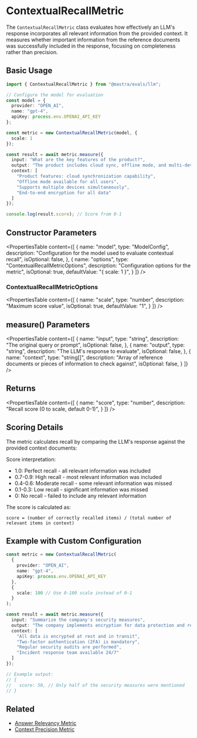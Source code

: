 # ContextualRecallMetric

The `ContextualRecallMetric` class evaluates how effectively an LLM's response incorporates all relevant information from the provided context. It measures whether important information from the reference documents was successfully included in the response, focusing on completeness rather than precision.

## Basic Usage

```typescript
import { ContextualRecallMetric } from "@mastra/evals/llm";

// Configure the model for evaluation
const model = {
  provider: "OPEN_AI",
  name: "gpt-4",
  apiKey: process.env.OPENAI_API_KEY
};

const metric = new ContextualRecallMetric(model, {
  scale: 1
});

const result = await metric.measure({
  input: "What are the key features of the product?",
  output: "The product includes cloud sync, offline mode, and multi-device support.",
  context: [
    "Product features: cloud synchronization capability",
    "Offline mode available for all users",
    "Supports multiple devices simultaneously",
    "End-to-end encryption for all data"
  ]
});

console.log(result.score); // Score from 0-1
```

## Constructor Parameters

<PropertiesTable
  content={[
    {
      name: "model",
      type: "ModelConfig",
      description: "Configuration for the model used to evaluate contextual recall",
      isOptional: false,
    },
    {
      name: "options",
      type: "ContextualRecallMetricOptions",
      description: "Configuration options for the metric",
      isOptional: true,
      defaultValue: "{ scale: 1 }",
    }
  ]}
/>

### ContextualRecallMetricOptions

<PropertiesTable
  content={[
    {
      name: "scale",
      type: "number",
      description: "Maximum score value",
      isOptional: true,
      defaultValue: "1",
    }
  ]}
/>

## measure() Parameters

<PropertiesTable
  content={[
    {
      name: "input",
      type: "string",
      description: "The original query or prompt",
      isOptional: false,
    },
    {
      name: "output",
      type: "string",
      description: "The LLM's response to evaluate",
      isOptional: false,
    },
    {
      name: "context",
      type: "string[]",
      description: "Array of reference documents or pieces of information to check against",
      isOptional: false,
    }
  ]}
/>

## Returns

<PropertiesTable
  content={[
    {
      name: "score",
      type: "number",
      description: "Recall score (0 to scale, default 0-1)",
    }
  ]}
/>

## Scoring Details

The metric calculates recall by comparing the LLM's response against the provided context documents:

Score interpretation:
- 1.0: Perfect recall - all relevant information was included
- 0.7-0.9: High recall - most relevant information was included
- 0.4-0.6: Moderate recall - some relevant information was missed
- 0.1-0.3: Low recall - significant information was missed
- 0: No recall - failed to include any relevant information

The score is calculated as:
```
score = (number of correctly recalled items) / (total number of relevant items in context)
```

## Example with Custom Configuration

```typescript
const metric = new ContextualRecallMetric(
  {
    provider: "OPEN_AI",
    name: "gpt-4",
    apiKey: process.env.OPENAI_API_KEY
  },
  {
    scale: 100 // Use 0-100 scale instead of 0-1
  }
);

const result = await metric.measure({
  input: "Summarize the company's security measures",
  output: "The company implements encryption for data protection and requires 2FA for all users.",
  context: [
    "All data is encrypted at rest and in transit",
    "Two-factor authentication (2FA) is mandatory",
    "Regular security audits are performed",
    "Incident response team available 24/7"
  ]
});

// Example output:
// {
//   score: 50, // Only half of the security measures were mentioned
// }
```

## Related

- [Answer Relevancy Metric](./answer-relevancy)
- [Context Precision Metric](./context-precision)
